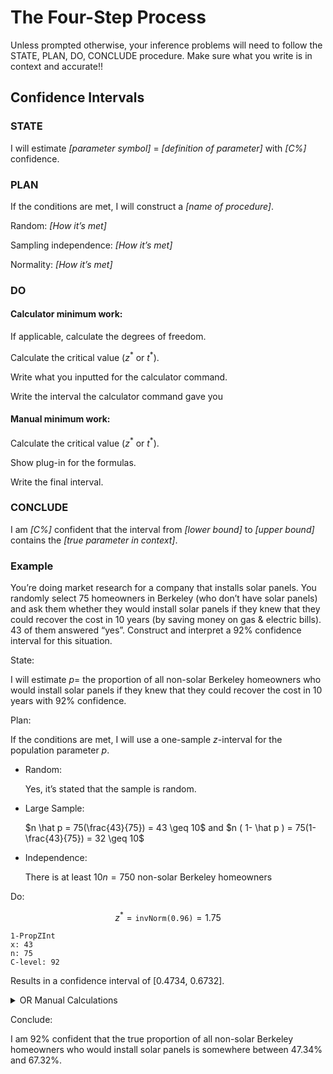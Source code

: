# The Four-Step Process

Unless prompted otherwise, your inference problems will need to follow the STATE, PLAN, DO, CONCLUDE procedure. Make sure what you write is in context and accurate!!

## Confidence Intervals

### STATE

I will estimate *[parameter symbol]* = *[definition of parameter]* with *[C%]* confidence.

### PLAN

If the conditions are met, I will construct a *[name of procedure]*.

Random: *[How it's met]*

Sampling independence: *[How it's met]*

Normality: *[How it's met]*

### DO

#### Calculator minimum work:

If applicable, calculate the degrees of freedom.

Calculate the critical value ($z^\ast$ or $t^\ast$).

Write what you inputted for the calculator command.

Write the interval the calculator command gave you

#### Manual minimum work:

Calculate the critical value ($z^\ast$ or $t^\ast$).

Show plug-in for the formulas.

Write the final interval.

### CONCLUDE

I am *[C%]* confident that the interval from *[lower bound]* to *[upper bound]* contains the *[true parameter in context]*.

### Example

You’re doing market research for a company that installs solar panels. You randomly select 75 homeowners in Berkeley (who don’t have solar panels) and ask them whether they would install solar panels if they knew that they could recover the cost in 10 years (by saving money on gas & electric bills). 43 of them answered “yes”. Construct and interpret a 92% confidence interval for this situation.

State: 

I will estimate $p=$ the proportion of all non-solar Berkeley homeowners who would install solar panels if they knew that they could recover the cost in 10 years with 92% confidence. 

Plan:

If the conditions are met, I will use a one-sample $z$-interval for the population parameter $p$.

- Random: 

    Yes, it’s stated that the sample is random.

- Large Sample:

    $n \hat p = 75(\frac{43}{75}) = 43 \geq 10$ and $n ( 1- \hat p ) = 75(1- \frac{43}{75}) = 32 \geq 10$

- Independence:

    There is at least $10n=750$ non-solar Berkeley homeowners

Do:

$$z ^\ast = \texttt{invNorm(0.96)} = 1.75$$

```
1-PropZInt
x: 43
n: 75
C-level: 92
```

Results in a confidence interval of [0.4734, 0.6732].

<details>
<summary>
OR Manual Calculations
</summary>

$$z ^\ast = \texttt{invNorm(0.96)} = 1.75$$

$$
\begin{align}
CI_92 &= \hat p \pm z^\ast \cdot \sqrt{\frac{\hat p ( 1- \hat p)}{n}} \\
&= 0.5733 \pm 1.75 \sqrt{\frac{0.5733 ( 1- 0.5733)}{75}} \\
&= [0.4734, 0.6732]
\end{align}
$$

</details>



Conclude:

I am 92% confident that the true proportion of all non-solar Berkeley homeowners who would install solar panels is somewhere between 47.34% and 67.32%.
